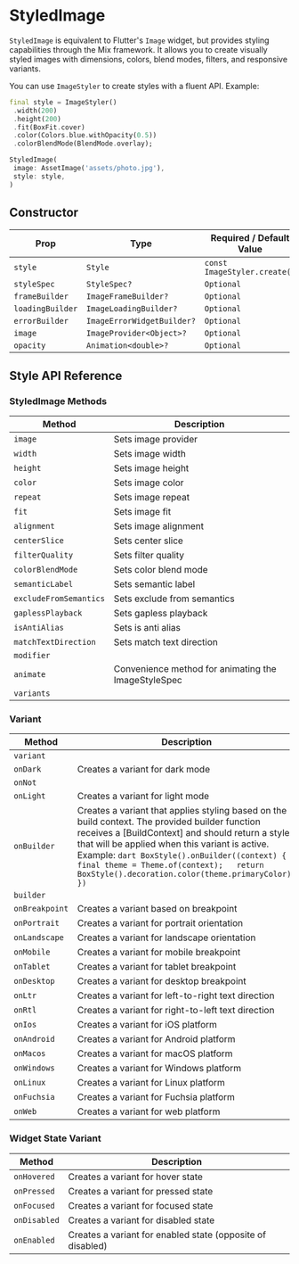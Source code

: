 # StyledImage

`StyledImage` is equivalent to Flutter's `Image` widget, but provides styling
capabilities through the Mix framework. It allows you to create visually styled
images with dimensions, colors, blend modes, filters, and responsive variants.

You can use `ImageStyler` to create styles with a fluent API. Example:

```dart
final style = ImageStyler()
 .width(200)
 .height(200)
 .fit(BoxFit.cover)
 .color(Colors.blue.withOpacity(0.5))
 .colorBlendMode(BlendMode.overlay);

StyledImage(
 image: AssetImage('assets/photo.jpg'),
 style: style,
)
```

## Constructor

| Prop  | Type         | Required / Default Value                |
|-------|--------------|------------------------------------------|
| `style` | `Style` | `const ImageStyler.create()` |
| `styleSpec` | `StyleSpec?` | `Optional` |
| `frameBuilder` | `ImageFrameBuilder?` | `Optional` |
| `loadingBuilder` | `ImageLoadingBuilder?` | `Optional` |
| `errorBuilder` | `ImageErrorWidgetBuilder?` | `Optional` |
| `image` | `ImageProvider<Object>?` | `Optional` |
| `opacity` | `Animation<double>?` | `Optional` |

## Style API Reference

### StyledImage Methods

| Method | Description |
|--------|-------------|
| `image` | Sets image provider |
| `width` | Sets image width |
| `height` | Sets image height |
| `color` | Sets image color |
| `repeat` | Sets image repeat |
| `fit` | Sets image fit |
| `alignment` | Sets image alignment |
| `centerSlice` | Sets center slice |
| `filterQuality` | Sets filter quality |
| `colorBlendMode` | Sets color blend mode |
| `semanticLabel` | Sets semantic label |
| `excludeFromSemantics` | Sets exclude from semantics |
| `gaplessPlayback` | Sets gapless playback |
| `isAntiAlias` | Sets is anti alias |
| `matchTextDirection` | Sets match text direction |
| `modifier` |  |
| `animate` | Convenience method for animating the ImageStyleSpec |
| `variants` |  |

### Variant

| Method | Description |
|--------|-------------|
| `variant` |  |
| `onDark` | Creates a variant for dark mode |
| `onNot` |  |
| `onLight` | Creates a variant for light mode |
| `onBuilder` | Creates a variant that applies styling based on the build context. The provided builder function receives a [BuildContext] and should return a style that will be applied when this variant is active. Example: ```dart BoxStyle().onBuilder((context) {   final theme = Theme.of(context);   return BoxStyle().decoration.color(theme.primaryColor); }) ``` |
| `builder` |  |
| `onBreakpoint` | Creates a variant based on breakpoint |
| `onPortrait` | Creates a variant for portrait orientation |
| `onLandscape` | Creates a variant for landscape orientation |
| `onMobile` | Creates a variant for mobile breakpoint |
| `onTablet` | Creates a variant for tablet breakpoint |
| `onDesktop` | Creates a variant for desktop breakpoint |
| `onLtr` | Creates a variant for left-to-right text direction |
| `onRtl` | Creates a variant for right-to-left text direction |
| `onIos` | Creates a variant for iOS platform |
| `onAndroid` | Creates a variant for Android platform |
| `onMacos` | Creates a variant for macOS platform |
| `onWindows` | Creates a variant for Windows platform |
| `onLinux` | Creates a variant for Linux platform |
| `onFuchsia` | Creates a variant for Fuchsia platform |
| `onWeb` | Creates a variant for web platform |

### Widget State Variant

| Method | Description |
|--------|-------------|
| `onHovered` | Creates a variant for hover state |
| `onPressed` | Creates a variant for pressed state |
| `onFocused` | Creates a variant for focused state |
| `onDisabled` | Creates a variant for disabled state |
| `onEnabled` | Creates a variant for enabled state (opposite of disabled) |

